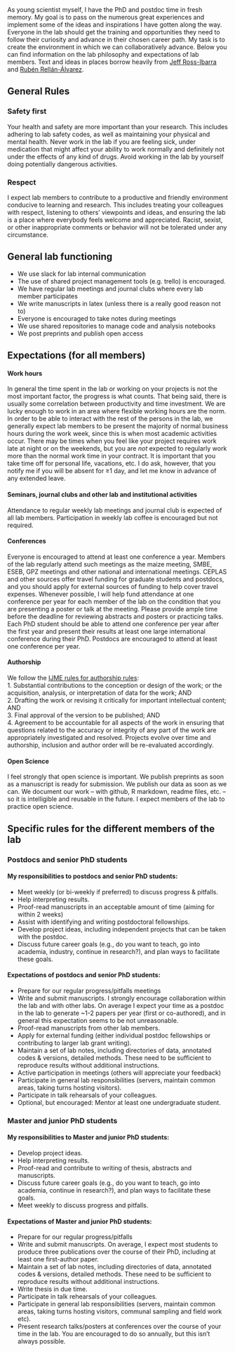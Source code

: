 <!-- break -->
<br>
<!-- break -->

As young scientist myself, I have the PhD and postdoc time in fresh memory. My goal is to pass on the numerous great experiences and implement some of the ideas and inspirations I have gotten along the way. Everyone in the lab should get the training and opportunities they need to follow their curiosity and advance in their chosen career path. My task is to create the environment in which we can collaboratively advance. Below you can find information on the lab philosophy and expectations of lab members. Text and ideas in places borrow heavily from [Jeff Ross-Ibarra](http://www.rilab.org/expectations.html) and [Rubén Rellán-Álvarez](http://www.rrlab.org/expectations.html).

## General Rules

### Safety first

Your health and safety are more important than your research. This includes adhering to lab safety codes, as well as maintaining your physical and mental health. Never work in the lab if you are feeling sick, under medication that might affect your ability to work normally and definitely not under the effects of any kind of drugs. Avoid working in the lab by yourself doing potentially dangerous activities.

### Respect

I expect lab members to contribute to a productive and friendly environment conducive to learning and research. This includes treating your colleagues with respect, listening to others’ viewpoints and ideas, and ensuring the lab is a place where everybody feels welcome and appreciated. Racist, sexist, or other inappropriate comments or behavior will not be tolerated under any circumstance.

## General lab functioning
- We use slack for lab internal communication
- The use of shared project management tools (e.g. trello) is encouraged.
- We have regular lab meetings and journal clubs where every lab member participates
- We write manuscripts in latex (unless there is a really good reason not to)
- Everyone is encouraged to take notes during meetings
- We use shared repositories to manage code and analysis notebooks
- We post preprints and publish open access

## Expectations (for all members)

#### Work hours
In general the time spent in the lab or working on your projects is not the most important factor, the progress is what counts. That being said, there is usually some correlation between productivity and time investment.
We are lucky enough to work in an area where flexible working hours are the norm. In order to be able to interact with the rest of the persons in the lab, we generally expect lab members to be present the majority of normal business hours during the work week, since this is when most academic activities occur. There may be times when you feel like your project requires work late at night or on the weekends, but you are *not* expected to regularly work more than the normal work time in your contract.  It is important that you take time off for personal life, vacations, etc. I do ask, however, that you notify me if you will be absent for ≥1 day, and let me know in advance of any extended leave.

#### Seminars, journal clubs and other lab and institutional activities   
Attendance to regular weekly lab meetings and journal club is expected of all lab members. Participation in weekly lab coffee is encouraged but not required. 

#### Conferences
Everyone is encouraged to attend at least one conference a year. Members of the lab regularly attend such meetings as the maize meeting, SMBE, ESEB, GPZ meetings and other national and international meetings. CEPLAS and other sources offer travel funding for graduate students and postdocs, and you should apply for external sources of funding to help cover travel expenses. Whenever possible, I will help fund attendance at one conference per year for each member of the lab on the condition that you are presenting a poster or talk at the meeting. Please provide ample time before the deadline for reviewing abstracts and posters or practicing talks. Each PhD student should be able to attend one conference per year after the first year and present their results at least one large international conference during their PhD. Postdocs are encouraged to attend at least one conference per year.

#### Authorship
We follow the [IJME rules for authorship rules](http://www.icmje.org/recommendations/browse/roles-and-responsibilities/defining-the-role-of-authors-and-contributors.html):   
1. Substantial contributions to the conception or design of the work; or the acquisition, analysis, or interpretation of data for the work; AND  
2. Drafting the work or revising it critically for important intellectual content; AND  
3. Final approval of the version to be published; AND  
4. Agreement to be accountable for all aspects of the work in ensuring that questions related to the accuracy or integrity of any part of the work are appropriately investigated and resolved.
Projects evolve over time and authorship, inclusion and author order will be re-evaluated accordingly.

#### Open Science
I feel strongly that open science is important. We publish preprints as soon as a manuscript is ready for submission.  We publish our data as soon as we can. We document our work -- with github, R markdown, readme files, etc. -- so it is intelligible and reusable in the future. I expect members of the lab to practice open science.


## Specific rules for the different members of the lab

### Postdocs and senior PhD students  

#### My responsibilities to postdocs and senior PhD students:  


- Meet weekly (or bi-weekly if preferred) to discuss progress & pitfalls. 
- Help interpreting results.
- Proof-read manuscripts in an acceptable amount of time (aiming for within 2 weeks)
- Assist with identifying and writing postdoctoral fellowships.  
- Develop project ideas, including independent projects that can be taken with the postdoc.
- Discuss future career goals (e.g., do you want to teach, go into academia, industry, continue in research?), and plan ways to facilitate these goals.
 

#### Expectations of postdocs and senior PhD students:
- Prepare for our regular progress/pitfalls meetings
- Write and submit manuscripts.  I strongly encourage collaboration within the lab and with other labs. On average I expect your time as a postdoc in the lab to generate ~1-2 papers per year (first or co-authored), and in general this expectation seems to be not unreasonable.
- Proof-read manuscripts from other lab members.  
- Apply for external funding (either individual postdoc fellowships or contributing to larger lab grant writing).  
- Maintain a set of lab notes, including directories of data, annotated codes & versions, detailed methods. These need to be sufficient to reproduce results without additional instructions.
- Active participation in meetings (others will appreciate your feedback)
- Participate in general lab responsibilities (servers, maintain common areas, taking turns hosting visitors). 
- Participate in talk rehearsals of your colleagues.
- Optional, but encouraged: Mentor at least one undergraduate student.

### Master and junior PhD students

#### My responsibilities to Master and junior PhD students:

- Develop project ideas.   
- Help interpreting results.  
- Proof-read and contribute to writing of thesis, abstracts and manuscripts.  
- Discuss future career goals (e.g., do you want to teach, go into academia, continue in research?), and plan ways to facilitate these goals.  
- Meet weekly to discuss progress and pitfalls.

#### Expectations of Master and junior PhD students:  

- Prepare for our regular progress/pitfalls 
- Write and submit manuscripts.  On average, I expect most students to produce three publications over the course of their PhD, including at least one first-author paper. 
- Maintain a set of lab notes, including directories of data, annotated codes & versions, detailed methods. These need to be sufficient to reproduce results without additional instructions.
- Write thesis in due time.  
- Participate in talk rehearsals of your colleagues.  
- Participate in general lab responsibilities (servers, maintain common areas, taking turns hosting visitors, communal sampling and field work etc). 
- Present research talks/posters at conferences over the course of your time in the lab. You are encouraged to do so annually, but this isn't always possible.
